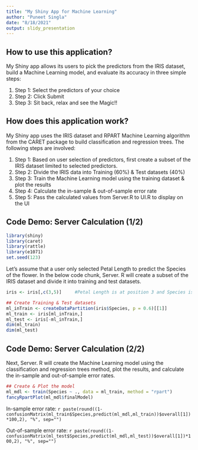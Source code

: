 ```yaml
---
title: "My Shiny App for Machine Learning"
author: "Puneet Singla"
date: "8/18/2021"
output: slidy_presentation
---
```


## How to use this application?

My Shiny app allows its users to pick the predictors from the IRIS dataset, build a Machine Learning model, and evaluate its accuracy in three simple steps:

1. Step 1: Select the predictors of your choice
2. Step 2: Click Submit
3. Step 3: Sit back, relax and see the Magic!!

## How does this application work?

My Shiny app uses the IRIS dataset and RPART Machine Learning algorithm from the CARET package to build classification and regression trees. The following steps are involved:

1. Step 1: Based on user selection of predictors, first create a subset of the IRIS dataset limited to selected predictors.
2. Step 2: Divide the IRIS data into Training (60%) & Test datasets (40%)
3. Step 3: Train the Machine Learning model using the training dataset & plot the results
4. Step 4: Calculate the in-sample & out-of-sample error rate
5. Step 5: Pass the calculated values from Server.R to UI.R to display on the UI

## Code Demo: Server Calculation (1/2)

```r
library(shiny)
library(caret)
library(rattle)
library(e1071)
set.seed(123)
```

Let's assume that a user only selected Petal Length to predict the Species of the flower. In the below code chunk, Server. R will create a subset of the IRIS dataset and divide it into training and test datasets.

```r
iris <- iris[,c(3,5)]     #Petal Length is at position 3 and Species is at position 5

## Create Training & Test datasets
ml_inTrain <- createDataPartition(iris$Species, p = 0.6)[[1]]
ml_train <- iris[ml_inTrain,]
ml_test <- iris[-ml_inTrain,]
dim(ml_train)
dim(ml_test)
```


## Code Demo: Server Calculation (2/2)

Next, Server. R will create the Machine Learning model using the classification and regression trees method, plot the results, and calculate the in-sample and out-of-sample error rates.

```r
## Create & Plot the model
ml_mdl <- train(Species ~ ., data = ml_train, method = "rpart")
fancyRpartPlot(ml_mdl$finalModel)
```

In-sample error rate: `r paste(round((1-confusionMatrix(ml_train$Species,predict(ml_mdl,ml_train))$overall[1])*100,2), "%", sep="")`

Out-of-sample error rate: `r paste(round((1-confusionMatrix(ml_test$Species,predict(ml_mdl,ml_test))$overall[1])*100,2), "%", sep="")`